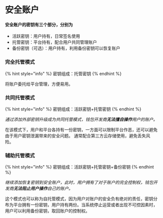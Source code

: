 
# 安全账户

#### 安全账户的密钥有三个部分，分别为

* 活跃密钥：用户持有，日常签名使用
* 托管密钥：平台持有，配合用户共同管理账户
* 备份密钥（可选）：用户持有，利用备份密钥可以恢复账户

### 完全托管模式

{% hint style="info" %}
密钥组成：托管密钥&#x20;
{% endhint %}

将账户委托给平台管理，方便易用。

### 共同托管模式

{% hint style="info" %}
密钥组成：活跃密钥+托管密钥
{% endhint %}

_通过添加外部密钥升级成为共同托管模式，钱包开发商**无法擅自操作**用户的账户。_

在该模式下，用户和平台各持有一份密钥，一方面可以限制平台作恶，还可以避免由于用户密钥泄漏带来的安全问题。 通常配合第三方云存储使用，避免丢失风险。

### 辅助托管模式

{% hint style="info" %}
密钥组成：活跃密钥+托管密钥+备份密钥&#x20;
{% endhint %}

_继续添加恢复密钥到安全账户，此时，用户拥有了对于账户的完全控制权，钱包开发商**无法阻止用户操作**自己的账户。_&#x20;

这个模式也可以称为自托管模式，因为用户对账户的安全负有绝对的责任，密钥分布为平台拥有一份密钥，用户持有两份。当系统停止运营或者出现不可控因素时，用户可以利用备份密钥，取回账户的控制权。
